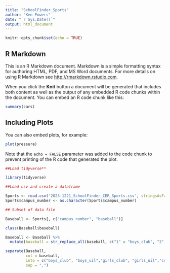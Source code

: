 ```yaml
---
title: "SchoolFinder_Sports"
author: "Ken Powers"
date: "`r Sys.Date()`"
output: html_document
---
```


```r
knitr::opts_chunk$set(echo = TRUE)
```

## R Markdown

This is an R Markdown document. Markdown is a simple formatting syntax for authoring HTML, PDF, and MS Word documents. For more details on using R Markdown see <http://rmarkdown.rstudio.com>.

When you click the **Knit** button a document will be generated that includes both content as well as the output of any embedded R code chunks within the document. You can embed an R code chunk like this:

```r
summary(cars)
```

## Including Plots

You can also embed plots, for example:

```r
plot(pressure)
```

Note that the `echo = FALSE` parameter was added to the code chunk to prevent printing of the R code that generated the plot.

```r
##Load tidyverse**

library(tidyverse)

##Load csv and create a dataframe

Sports <- read.csv('2023-1221_SchoolFinder_CER_Sports.csv', stringsAsFactors = FALSE, header = TRUE)
Sports$campus_number <- as.character(Sports$campus_number)

## Subset of data file

Baseball <- Sports[, c("campus_number", "baseball")]

class(Baseball$baseball)

Baseball <- Baseball %>%
  mutate(baseball = str_replace_all(baseball, c("1" = "boys_club", "2" = "boys_uil", "3" = "girls_club", "4" = "girls_uil", "5" = "coed_club", "6" = "coed_uil", "-99" = "NA")))

separate(Baseball,
         col = baseball,
         into = c("boys_club", "boys_uil","girls_club", "girls_uil","coed_club", "coed_uil", "NA" ),
         sep = ",")





```













